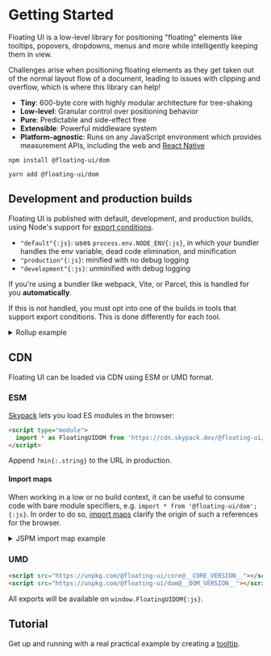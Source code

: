# Getting Started

Floating UI is a low-level library for positioning "floating"
elements like tooltips, popovers, dropdowns, menus and more while
intelligently keeping them in view.

Challenges arise when positioning floating elements as they get
taken out of the normal layout flow of a document, leading to
issues with clipping and overflow, which is where this library
can help!

- **Tiny**: 600-byte core with highly modular architecture for
  tree-shaking
- **Low-level**: Granular control over positioning behavior
- **Pure**: Predictable and side-effect free
- **Extensible**: Powerful middleware system
- **Platform-agnostic**: Runs on any JavaScript environment which
  provides measurement APIs, including the web and
  [React Native](/docs/react-native)

```shell
npm install @floating-ui/dom
```

```shell
yarn add @floating-ui/dom
```

## Development and production builds

Floating UI is published with default, development, and
production builds, using Node's support for
[export conditions](https://nodejs.org/api/packages.html#packages_conditional_exports).

- `"default"{:js}`: uses `process.env.NODE_ENV{:js}`, in which
  your bundler handles the env variable, dead code elimination,
  and minification
- `"production"{:js}`: minified with no debug logging
- `"development"{:js}`: unminified with debug logging

If you're using a bundler like webpack, Vite, or Parcel, this is
handled for you **automatically**.

If this is not handled, you must opt into one of the builds in
tools that support export conditions. This is done differently
for each tool.

<details>
  <summary>Rollup example</summary>

Using the `@rollup/node-resolve{:.string}` plugin, you can select
the development build with the `exportConditions{:.objectKey}`
option:

```js
import {nodeResolve} from '@rollup/plugin-node-resolve';

export default {
  // ...
  plugins: [
    nodeResolve({
      exportConditions: ['development'],
    }),
  ],
};
```

</details>

## CDN

Floating UI can be loaded via CDN using ESM or UMD format.

### ESM

[Skypack](https://www.skypack.dev/) lets you load ES modules in
the browser:

```html
<script type="module">
  import * as FloatingUIDOM from 'https://cdn.skypack.dev/@floating-ui/dom@__DOM_VERSION__';
</script>
```

Append `?min{:.string}` to the URL in production.

#### Import maps

When working in a low or no build context, it can be useful to
consume code with bare module specifiers, e.g.
`import * from '@floating-ui/dom';{:js}`. In order to do so,
[import maps](https://github.com/WICG/import-maps) clarify the
origin of such a references for the browser.

<details>
<summary>JSPM import map example</summary>

```mdx
<script type="importmap">
  {
    "imports": {
      "@floating-ui/dom": "https://ga.jspm.io/npm:@floating-ui/dom@__DOM_VERSION__/dist/floating-ui.dom.esm.js"
    },
    "scopes": {
      "https://ga.jspm.io/": {
        "@floating-ui/core": "https://ga.jspm.io/npm:@floating-ui/core@__CORE_VERSION__/dist/floating-ui.core.esm.js"
      }
    }
  }
</script>
```

JSPM provides a [generator](https://generator.jspm.io/) for
leveraging this API with their CDN.

</details>

### UMD

```html
<script src="https://unpkg.com/@floating-ui/core@__CORE_VERSION__"></script>
<script src="https://unpkg.com/@floating-ui/dom@__DOM_VERSION__"></script>
```

All exports will be available on `window.FloatingUIDOM{:js}`.

## Tutorial

Get up and running with a real practical example by creating a
[tooltip](/docs/tutorial).
